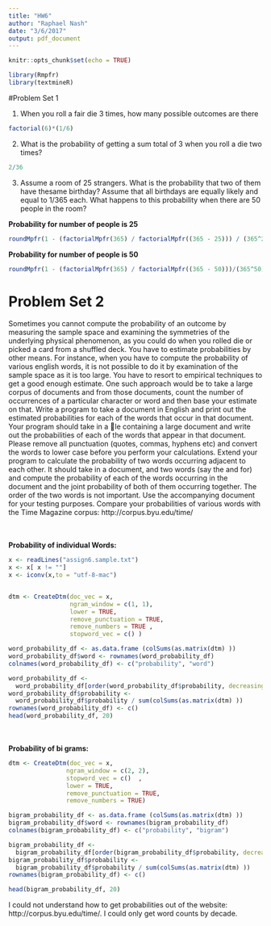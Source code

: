 ```yaml
---
title: "HW6"
author: "Raphael Nash"
date: "3/6/2017"
output: pdf_document
---
```


```r
knitr::opts_chunk$set(echo = TRUE)
```

```r
library(Rmpfr)
library(textmineR)
```

#Problem Set 1

1. When you roll a fair die 3 times, how many possible outcomes are there
```r
factorial(6)*(1/6)
```


2. What is the probability of getting a sum total of 3 when you roll a die two times?

```r
2/36
```

3. Assume a room of 25 strangers. What is the probability that two of them have thesame birthday? Assume that all birthdays are equally likely and equal to 1/365 each. What happens to this probability when there are 50 people in the room?

**Probability for number of people is 25**
```r

roundMpfr(1 - (factorialMpfr(365) / factorialMpfr((365 - 25))) / (365^25), 15)

```

**Probability for number of people is 50**
```r

roundMpfr(1 - (factorialMpfr(365) / factorialMpfr((365 - 50)))/(365^50), 15) 

```


# Problem Set 2
Sometimes you cannot compute the probability of an outcome by measuring the sample
space and examining the symmetries of the underlying physical phenomenon, as you could
do when you rolled die or picked a card from a shuffled deck. You have to estimate
probabilities by other means. For instance, when you have to compute the probability of
various english words, it is not possible to do it by examination of the sample space as it is
too large. You have to resort to empirical techniques to get a good enough estimate. One
such approach would be to take a large corpus of documents and from those documents,
count the number of occurrences of a particular character or word and then base your
estimate on that.
Write a program to take a document in English and print out the estimated probabilities
for each of the words that occur in that document. Your program should take in a le
containing a large document and write out the probabilities of each of the words that
appear in that document. Please remove all punctuation (quotes, commas, hyphens etc)
and convert the words to lower case before you perform your calculations.
Extend your program to calculate the probability of two words occurring adjacent to
each other. It should take in a document, and two words (say the and for) and compute
the probability of each of the words occurring in the document and the joint probability
of both of them occurring together. The order of the two words is not important.
Use the accompanying document for your testing purposes. Compare your probabilities
of various words with the Time Magazine corpus: http://corpus.byu.edu/time/

<br><br>
**Probability of individual Words:**
```r

x <- readLines("assign6.sample.txt")
x <- x[ x != ""]
x <- iconv(x,to = "utf-8-mac")


dtm <- CreateDtm(doc_vec = x,
                 ngram_window = c(1, 1),
                 lower = TRUE,
                 remove_punctuation = TRUE,
                 remove_numbers = TRUE ,
                 stopword_vec = c() )

word_probability_df <- as.data.frame (colSums(as.matrix(dtm) )) 
word_probability_df$word <- rownames(word_probability_df)
colnames(word_probability_df) <- c("probability", "word")

word_probability_df <-
  word_probability_df[order(word_probability_df$probability, decreasing = TRUE), ]
word_probability_df$probability <- 
  word_probability_df$probability / sum(colSums(as.matrix(dtm) ))
rownames(word_probability_df) <- c()
head(word_probability_df, 20)
```
<br><br>
**Probability of bi grams:**
```r

dtm <- CreateDtm(doc_vec = x,
                ngram_window = c(2, 2),
                stopword_vec = c()  , 
                lower = TRUE,
                remove_punctuation = TRUE,
                remove_numbers = TRUE)

bigram_probability_df <- as.data.frame (colSums(as.matrix(dtm) )) 
bigram_probability_df$word <- rownames(bigram_probability_df)
colnames(bigram_probability_df) <- c("probability", "bigram")

bigram_probability_df <- 
  bigram_probability_df[order(bigram_probability_df$probability, decreasing = TRUE), ]
bigram_probability_df$probability <- 
  bigram_probability_df$probability / sum(colSums(as.matrix(dtm) ))
rownames(bigram_probability_df) <- c()

head(bigram_probability_df, 20) 

```

I could not understand how to get probabilities out of the website: http://corpus.byu.edu/time/.  I could only get word counts by decade. 
